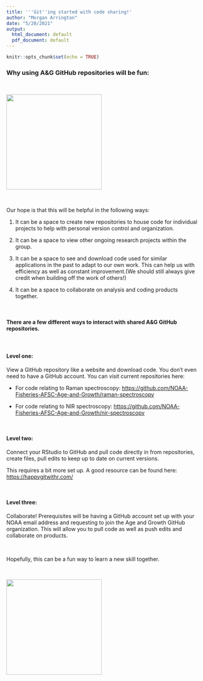 ```yaml
---
title: '''Git''ing started with code sharing!'
author: "Morgan Arrington"
date: "5/20/2021"
output:
  html_document: default
  pdf_document: default
---
```


```r
knitr::opts_chunk$set(echo = TRUE)
```

### Why using A&G GitHub repositories will be fun:

<br>

<img src="https://media.giphy.com/media/FSzLVme5Y3n3LMOiqP/giphy.gif" width="250" height="250"/>

<br>

Our hope is that this will be helpful in the following ways:

1) It can be a space to create new repositories to house code for individual projects to help with personal version control and organization. 

2) It can be a space to view other ongoing research projects within the group.

3) It can be a space to see and download code used for similar applications in the past to adapt to our own work. This can help us with efficiency as well as constant improvement.(We should still always give credit when building off the work of others!)

4) It can be a space to collaborate on analysis and coding products together. 

<br>

#### There are a few different ways to interact with shared A&G GitHub repositories.

<br>

#### Level one: 
View a GitHub repository like a website and download code. You don't even need to have a GitHub account. You can visit current repositories here:

- For code relating to Raman spectroscopy: <https://github.com/NOAA-Fisheries-AFSC-Age-and-Growth/raman-spectroscopy>

- For code relating to NIR spectroscopy:
<https://github.com/NOAA-Fisheries-AFSC-Age-and-Growth/nir-spectroscopy>

<br>

#### Level two: 
Connect your RStudio to GitHub and pull code directly in from repositories, create files, pull edits to keep up to date on current versions.

This requires a bit more set up. A good resource can be found here:
<https://happygitwithr.com/>

<br>

#### Level three:
Collaborate! Prerequisites will be having a GitHub account set up with your NOAA email address and requesting to join the Age and Growth GitHub organization. This will allow you to pull code as well as push edits and collaborate on products.

<br>

Hopefully, this can be a fun way to learn a new skill together.

<br>

<img src="https://media.giphy.com/media/405kIEbYhpP0GHjSOK/giphy.gif" width="250" height="250"/>


